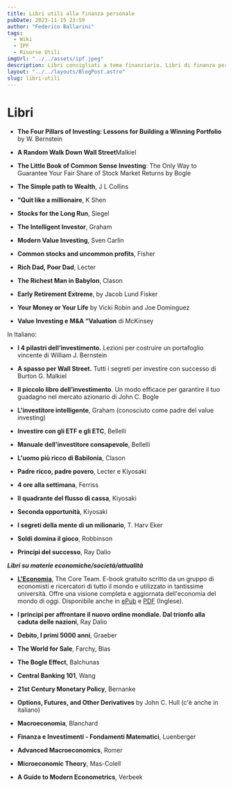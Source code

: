 ```yaml
---
title: Libri utili alla finanza personale
pubDate: 2023-11-15 23:59
author: "Federico Ballarini"
tags:
  - Wiki
  - IPF
  - Risorse Utili
imgUrl: "../../assets/ipf.jpeg"
description: Libri consigliati a tema finanziario. Libri di finanza personale, investimenti, economia, società e attualità, in italiano e in inglese
layout: "../../layouts/BlogPost.astro"
slug: libri-utili
---
```


# **Libri**

- **The Four Pillars of Investing: Lessons for Building a Winning Portfolio** by W. Bernstein

- **A Random Walk Down Wall Street**Malkiel

- **The Little Book of Common Sense Investing**: The Only Way to Guarantee Your Fair Share of Stock Market Returns by Bogle

- **The Simple path to Wealth**, J L Collins

- **"Quit like a millionaire**, K Shen

- **Stocks for the Long Run**, Siegel

- **The Intelligent Investor**, Graham

- **Modern Value Investing**, Sven Carlin

- **Common stocks and uncommon profits**, Fisher

- **Rich Dad, Poor Dad**, Lecter

- **The Richest Man in Babylon**, Clason

- **Early Retirement Extreme**, by Jacob Lund Fisker

- **Your Money or Your Life** by Vicki Robin and Joe Dominguez

- **Value Investing e M&A “Valuation** di McKinsey

In Italiano:

- **I 4 pilastri dell’investimento.** Lezioni per costruire un portafoglio vincente di William J. Bernstein

- **A spasso per Wall Street.** Tutti i segreti per investire con successo di Burton G. Malkiel

- **Il piccolo libro dell’investimento**. Un modo efficace per garantire il tuo guadagno nel mercato azionario di John C. Bogle

- **L'investitore intelligente**, Graham (conosciuto come padre del value investing)

- **Investire con gli ETF e gli ETC**, Bellelli

- **Manuale dell'investitore consapevole**, Bellelli

- **L'uomo più ricco di Babilonia**, Clason

- **Padre ricco, padre povero**, Lecter e Kiyosaki

- **4 ore alla settimana**, Ferriss

- **Il quadrante del flusso di cassa**, Kiyosaki

- **Seconda opportunità**, Kiyosaki

- **I segreti della mente di un milionario**, T. Harv Eker

- **Soldi domina il gioco**, Robbinson

- **Principi del successo**, Ray Dalio

**_Libri su materie economiche/società/attualità_**

- [**L'Economia**](https://www.core-econ.org/the-economy/it/), The Core Team. E-book gratuito scritto da un gruppo di economisti e ricercatori di tutto il mondo e utilizzato in tantissime università. Offre una visione completa e aggiornata dell'economia del mondo di oggi. Disponibile anche in [ePub](https://www.core-econ.org/wp-content/uploads/2021/04/the-economy_20210413.epub) e [PDF](https://mega.nz/file/hIoCkbgZ#oJrj4xr0lszenELe3jl8d7JFHrJkaFz39Y0ewvTjvzM) (Inglese).

- **I principi per affrontare il nuovo ordine mondiale. Dal trionfo alla caduta delle nazioni**, Ray Dalio

- **Debito, I primi 5000 anni**, Graeber

- **The World for Sale**, Farchy, Blas

- **The Bogle Effect**, Balchunas

- **Central Banking 101**, Wang

- **21st Century Monetary Policy**, Bernanke

- **Options, Futures, and Other Derivatives** by John C. Hull (c'è anche in italiano)

- **Macroeconomia**, Blanchard

- **Finanza e Investimenti - Fondamenti Matematici**, Luenberger

- **Advanced Macroeconomics**, Romer

- **Microeconomic Theory**, Mas-Colell

- **A Guide to Modern Econometrics**, Verbeek

